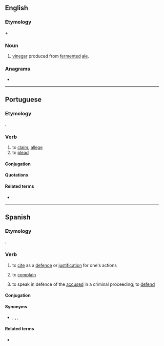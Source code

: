 ==English==

===Etymology===
{{m|en|ale}} + {{der|en|fr|aigre||sour}}

===Noun===
{{en-noun|-}}

# [[vinegar]] produced from [[ferment]]ed [[ale]].

===Anagrams===
* {{anagrams|en|aglare|laager}}

----

==Portuguese==

===Etymology===
{{bor|pt|la|allego|allēgō, allēgāre|withtext=1}}.

===Verb===
{{pt-verb|ale|gar}}

# to [[claim]], [[allege]]
# to [[plead]]

====Conjugation====
{{pt-conj|ale|gar}}

====Quotations====
{{seeCites|lang=pt}}

====Related terms====
* {{l|pt|alegação}}

----

==Spanish==

===Etymology===
{{bor|es|la|allego|allēgō, allēgāre|withtext=1}}.

===Verb===
{{es-verb|aleg|ar|pret=alegué}}

# {{lb|es|transitive}} to [[cite]] as a [[defence]] or [[justification]] for one's actions
# {{lb|es|intransitive}} to [[complain]]
# {{lb|es|intransitive|legal}} to speak in defence of the [[accused]] in a criminal proceeding; to [[defend]]

====Conjugation====
{{es-conj-ar|ale|p=-gar|combined=1}}

====Synonyms====
* {{sense|to complain}} {{l|es|lamentar}}, {{l|es|protestar}}, {{l|es|quejar|quejarse}}, {{l|es|reclamar}}

====Related terms====
* {{l|es|alegación}}